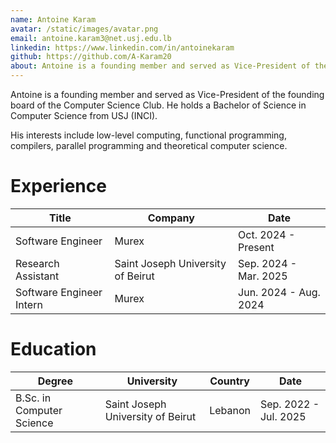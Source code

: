 ```yaml
---
name: Antoine Karam
avatar: /static/images/avatar.png
email: antoine.karam3@net.usj.edu.lb
linkedin: https://www.linkedin.com/in/antoinekaram
github: https://github.com/A-Karam20
about: Antoine is a founding member and served as Vice-President of the founding board of the Computer Science Club. He holds a Bachelor of Science in Computer Science from USJ (INCI). His interests include low-level computing, functional programming and compilers.
---
```


Antoine is a founding member and served as Vice-President of the founding board of the Computer Science Club.
He holds a Bachelor of Science in Computer Science from USJ (INCI).

His interests include low-level computing, functional programming, compilers, parallel programming and theoretical computer science.

<h1>Experience</h1>

| Title                    | Company                           | Date                  |
| ------------------------ | --------------------------------- | --------------------- |
| Software Engineer        | Murex                             | Oct. 2024 - Present   |
| Research Assistant       | Saint Joseph University of Beirut | Sep. 2024 - Mar. 2025 |
| Software Engineer Intern | Murex                             | Jun. 2024 - Aug. 2024 |

<h1>Education</h1>

| Degree                    | University                        | Country | Date                  |
| ------------------------- | --------------------------------- | ------- | --------------------- |
| B.Sc. in Computer Science | Saint Joseph University of Beirut | Lebanon | Sep. 2022 - Jul. 2025 |

